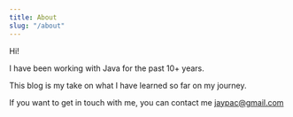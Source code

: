 ```yaml
---
title: About
slug: "/about"
---
```


Hi!

I have been working with Java for the past 10+ years.

This blog is my take on what I have learned so far on my journey.

If you want to get in touch with me, you can contact me jaypac@gmail.com

